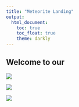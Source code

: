 ```yaml
---
title: "Meteorite Landing"
output: 
  html_document:
    toc: true
    toc_float: true
    theme: darkly
---
```


## Welcome to our 

![](https://media3.giphy.com/media/l3q2sLRa7XYfVRq8w/200w.webp?cid=ecf05e477i1ztlq8gkjtdqr9bqg9rvqk0n7tb1rrzbansw7g&ep=v1_gifs_related&rid=200w.webp&ct=g)

![](https://media0.giphy.com/media/v1.Y2lkPTc5MGI3NjExa2Ryb2tkenJoNzY0M2dyaTBnYjExajZibzlibWNuMW5uOTd1NjFwaSZlcD12MV9pbnRlcm5hbF9naWZfYnlfaWQmY3Q9Zw/bWhPVkYuKkBTfUZzmZ/giphy.webp)

![](https://media1.giphy.com/media/v1.Y2lkPTc5MGI3NjExbGluZ2hiZGJmcThlbmNraXUwYnFucjQ1MmFiYzljZ3V4aHc3bTlvYyZlcD12MV9pbnRlcm5hbF9naWZfYnlfaWQmY3Q9Zw/l41lR0G2fCvJXEota/giphy.webp)

